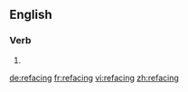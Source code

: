 ==English==

===Verb===
{{head|en|present participle}}

# {{present participle of|reface|lang=en|nocat=1}}

[[de:refacing]]
[[fr:refacing]]
[[vi:refacing]]
[[zh:refacing]]